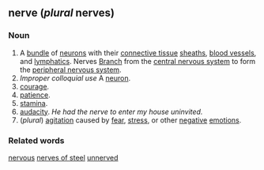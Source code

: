 ==nerve (''plural'' nerves)==

===Noun===

#A [[bundle]] of [[neuron]]s with their [[connective tissue]] [[sheath]]s, [[blood vessel]]s, and [[lymphatic]]s.  Nerves [[branch|Branch]] from the [[central nervous system]] to form the [[peripheral nervous system]].
#''Improper colloquial use'' A [[neuron]].
#[[courage]].
#[[patience]].
#[[stamina]].
#[[audacity]]. ''He had the nerve to enter my house uninvited.''
#(''plural'') [[agitation]] caused by [[fear]], [[stress]], or other [[negative]] [[emotion]]s.

===Related words===
[[nervous]]
[[nerves of steel]]
[[unnerved]]